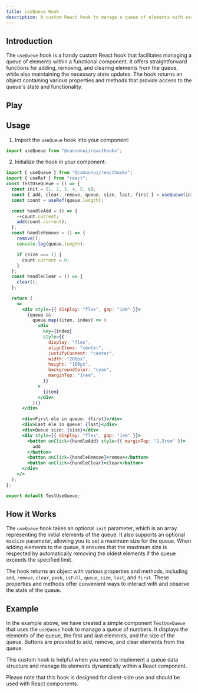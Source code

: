 ```yaml
---
title: useQueue Hook
description: A custom React hook to manage a queue of elements with ease.
---
```



## Introduction

The `useQueue` hook is a handy custom React hook that facilitates managing a queue of elements within a functional component. It offers straightforward functions for adding, removing, and clearing elements from the queue, while also maintaining the necessary state updates. The hook returns an object containing various properties and methods that provide access to the queue's state and functionality.

## Play

<div style="margin-top: 3%;">
  <UseQueue client:visible />
</div>

## Usage

1. Import the `useQueue` hook into your component:

```jsx
import useQueue from "@cannonui/reacthooks";
```

2. Initialize the hook in your component:

```jsx
import { useQueue } from "@cannonui/reacthooks";
import { useRef } from "react";
const TestUseQueue = () => {
  const init = [1, 2, 3, 4, 5, 6];
  const { add, clear, remove, queue, size, last, first } = useQueue(init);
  const count = useRef(queue.length);

  const handleAdd = () => {
    ++count.current;
    add(count.current);
  };
  const handleRemove = () => {
    remove();
    console.log(queue.length);

    if (size === 1) {
      count.current = 0;
    }
  };
  const handleClear = () => {
    clear();
  };

  return (
    <>
      <div style={{ display: "flex", gap: "1em" }}>
        {queue &&
          queue.map((item, index) => (
            <div
              key={index}
              style={{
                display: "flex",
                alignItems: "center",
                justifyContent: "center",
                width: "200px",
                height: "100px",
                backgroundColor: "cyan",
                marginTop: "1rem",
              }}
            >
              {item}
            </div>
          ))}
      </div>

      <div>First ele in queue: {first}</div>
      <div>Last ele in queue: {last}</div>
      <div>Queue size: {size}</div>
      <div style={{ display: "flex", gap: "1em" }}>
        <button onClick={handleAdd} style={{ marginTop: "1.5rem" }}>
          add
        </button>
        <button onClick={handleRemove}>remove</button>
        <button onClick={handleClear}>clear</button>
      </div>
    </>
  );
};

export default TestUseQueue;
```

## How it Works

The `useQueue` hook takes an optional `init` parameter, which is an array representing the initial elements of the queue. It also supports an optional `maxSize` parameter, allowing you to set a maximum size for the queue. When adding elements to the queue, it ensures that the maximum size is respected by automatically removing the oldest elements if the queue exceeds the specified limit.

The hook returns an object with various properties and methods, including `add`, `remove`, `clear`, `peek`, `isFull`, `queue`, `size`, `last`, and `first`. These properties and methods offer convenient ways to interact with and observe the state of the queue.

## Example

In the example above, we have created a simple component `TestUseQueue` that uses the `useQueue` hook to manage a queue of numbers. It displays the elements of the queue, the first and last elements, and the size of the queue. Buttons are provided to add, remove, and clear elements from the queue.

This custom hook is helpful when you need to implement a queue data structure and manage its elements dynamically within a React component.

Please note that this hook is designed for client-side use and should be used with React components.
